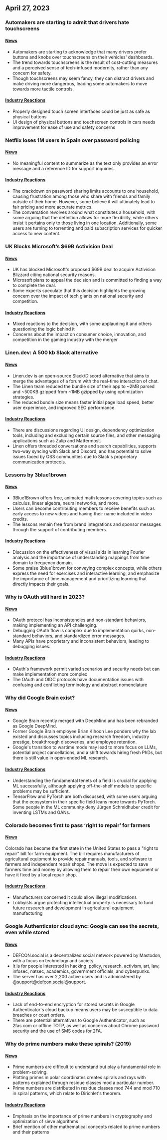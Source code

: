 



<CallToAction />

<Steps>

## April 27, 2023



### Automakers are starting to admit that drivers hate touchscreens

#### [News](https://slate.com/business/2023/04/cars-buttons-touchscreens-vw-porsche-nissan-hyundai.html)

- Automakers are starting to acknowledge that many drivers prefer buttons and knobs over touchscreens on their vehicles' dashboards.
- The trend towards touchscreens is the result of cost-cutting measures and a perceived sense of tech-infused modernity, rather than any concern for safety.
- Though touchscreens may seem fancy, they can distract drivers and make driving more dangerous, leading some automakers to move towards more tactile controls.

#### [Industry Reactions](http://news.ycombinator.com/item?id=35720865)

- Properly designed touch screen interfaces could be just as safe as physical buttons 
- UI design of physical buttons and touchscreen controls in cars needs improvement for ease of use and safety concerns





### Netflix loses 1M users in Spain over password policing

#### [News](https://www.bloomberg.com/news/articles/2023-04-25/netflix-loses-1-million-users-in-spain-over-password-policing)

- No meaningful content to summarize as the text only provides an error message and a reference ID for support inquiries.

#### [Industry Reactions](http://news.ycombinator.com/item?id=35710269)

- The crackdown on password sharing limits accounts to one household, causing frustration among those who share with friends and family outside of their home. However, some believe it will ultimately lead to fair pricing and more accurate metrics.
- The conversation revolves around what constitutes a household, with some arguing that the definition allows for more flexibility, while others insist it pertains only to those living in one location. Additionally, some users are turning to torrenting and paid subscription services for quicker access to new content.





### UK Blocks Microsoft’s $69B Activision Deal

#### [News](https://www.bloomberg.com/news/articles/2023-04-26/microsoft-s-69-billion-activision-deal-blocked-by-uk-watchdog)

- UK has blocked Microsoft's proposed $69B deal to acquire Activision Blizzard citing national security reasons. 
- Microsoft plans to appeal the decision and is committed to finding a way to complete the deal. 
- Some experts speculate that this decision highlights the growing concern over the impact of tech giants on national security and competition.

#### [Industry Reactions](http://news.ycombinator.com/item?id=35711968)

- Mixed reactions to the decision, with some applauding it and others questioning the logic behind it
- Concerns about the impact on consumer choice, innovation, and competition in the gaming industry with the merger





### Linen.dev: A 500 kb Slack alternative

#### [News](https://www.linen.dev/s/linen/t/10511167/linen-dev-the-500kb-slack-alternative)

- Linen.dev is an open-source Slack/Discord alternative that aims to merge the advantages of a forum with the real-time interaction of chat.
- The Linen team reduced the bundle size of their app to ~2MB parsed and ~500KB gzipped from ~1MB gzipped by using optimization strategies.
- The reduced bundle size means faster initial page load speed, better user experience, and improved SEO performance.

#### [Industry Reactions](http://news.ycombinator.com/item?id=35718417)

- There are discussions regarding UI design, dependency optimization tools, including and excluding certain source files, and other messaging applications such as Zulip and Mattermost.
- Linen offers threaded conversations and search capabilities, supports two-way syncing with Slack and Discord, and has potential to solve issues faced by OSS communities due to Slack's proprietary communication protocols.





### Lessons by 3blue1brown

#### [News](https://www.3blue1brown.com/)

- 3Blue1Brown offers free, animated math lessons covering topics such as calculus, linear algebra, neural networks, and more.
- Users can become contributing members to receive benefits such as early access to new videos and having their name included in video credits.
- The lessons remain free from brand integrations and sponsor messages through the support of contributing members.

#### [Industry Reactions](http://news.ycombinator.com/item?id=35714228)

- Discussion on the effectiveness of visual aids in learning Fourier analysis and the importance of understanding mappings from time domain to frequency domain.
- Some praise 3blue1brown for conveying complex concepts, while others express the need for exercises and interactive learning, and emphasize the importance of time management and prioritizing learning that directly impacts their goals.





### Why is OAuth still hard in 2023?

#### [News](https://www.nango.dev/blog/why-is-oauth-still-hard)

- OAuth protocol has inconsistencies and non-standard behaviors, making implementing an API challenging.
- Debugging OAuth flow is complex due to implementation quirks, non-standard behaviors, and standardized error messages.
- Many APIs have proprietary and inconsistent behaviors, leading to debugging issues.

#### [Industry Reactions](http://news.ycombinator.com/item?id=35713518)

- OAuth's framework permit varied scenarios and security needs but can make implementation more complex
- The OAuth and OIDC protocols have documentation issues with confusing and conflicting terminology and abstract nomenclature





### Why did Google Brain exist?

#### [News](https://www.moderndescartes.com/essays/why_brain/)

- Google Brain recently merged with DeepMind and has been rebranded as Google DeepMind.
- Former Google Brain employee Brian Kihoon Lee ponders why the lab existed and discusses topics including research freedom, industry prestige, breakthrough discoveries, and employee retention.
- Google's transition to wartime mode may lead to more focus on LLMs, potential project cancellations, and a shift towards hiring fresh PhDs, but there is still value in open-ended ML research.

#### [Industry Reactions](http://news.ycombinator.com/item?id=35716216)

- Understanding the fundamental tenets of a field is crucial for applying ML successfully, although applying off-the-shelf models to specific problems may be sufficient.
- TensorFlow and PyTorch are both discussed, with some users arguing that the ecosystem in their specific field leans more towards PyTorch. Some people in the ML community deny Jürgen Schmidhuber credit for inventing LSTMs and GANs.





### Colorado becomes first to pass ‘right to repair’ for farmers

#### [News](https://www.wivb.com/news/colorado-becomes-1st-to-pass-right-to-repair-for-farmers/)

Colorado has become the first state in the United States to pass a "right to repair" bill for farm equipment.
The bill requires manufacturers of agricultural equipment to provide repair manuals, tools, and software to farmers and independent repair shops.
The move is expected to save farmers time and money by allowing them to repair their own equipment or have it fixed by a local repair shop.

#### [Industry Reactions](http://news.ycombinator.com/item?id=35714294)

- Manufacturers concerned it could allow illegal modifications
- Lobbyists argue protecting intellectual property is necessary to fund future research and development in agricultural equipment manufacturing





### Google Authenticator cloud sync: Google can see the secrets, even while stored

#### [News](https://defcon.social/@mysk/110262313275622023)

- DEFCON.social is a decentralized social network powered by Mastodon, with a focus on technology and society.
- It is for people interested in hacking, policy, research, activism, art, law, infosec, natsec, academics, government officials, and cyberpunks.
- The server has over 2,200 active users and is administered by @support@defcon.social@support.

#### [Industry Reactions](http://news.ycombinator.com/item?id=35708869)

- Lack of end-to-end encryption for stored secrets in Google Authenticator's cloud backup means users may be susceptible to data breaches or court orders.
- There are potential alternatives to Google Authenticator, such as 2fas.com or offline TOTP, as well as concerns about Chrome password security and the use of SMS codes for 2FA.





### Why do prime numbers make these spirals? (2019)

#### [News](https://www.3blue1brown.com/lessons/prime-spirals)

- Prime numbers are difficult to understand but play a fundamental role in problem-solving.
- Plotting primes in polar coordinates creates spirals and rays with patterns explained through residue classes mod a particular number.
- Prime numbers are distributed in residue classes mod 744 and mod 710 in spiral patterns, which relate to Dirichlet's theorem.

#### [Industry Reactions](http://news.ycombinator.com/item?id=35708359)

- Emphasis on the importance of prime numbers in cryptography and optimization of sieve algorithms
- Brief mention of other mathematical concepts related to prime numbers and their patterns



</Steps>